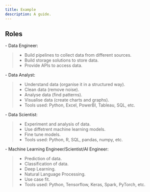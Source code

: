 ```yaml
---
title: Example
description: A guide.
---
```


## Roles

<div class="text-xl border-l-4 border-blue-500">
- Data Engineer:
</div>

>- Build pipelines to collect data from different sources.
>- Build storage solutions to store data.
>- Provide APIs to access data.

<div class="text-xl border-l-4 border-blue-500">
- Data Analyst:
</div>

>- Understand data (organise it in a structured way).
>- Clean data (remove noise).
>- Analyse data (find patterns).
>- Visualise data (create charts and graphs).
>- Tools used: Python, Excel, PowerBI, Tableau, SQL, etc.

<div class="text-xl border-l-4 border-blue-500">
- Data Scientist:
</div>

>- Experiment and analysis of data.
>- Use diffetrent machine learning models.
>- Fine tune models.
>- Tools used: Python, R, SQL, pandas, numpy, etc.

<div class="text-xl border-l-4 border-blue-500">
- Machine Learning Engineer/Scientist/AI Engineer:
</div>

>- Prediction of data.
>- Classification of data.
>- Deep Learning.
>- Natural Language Processing.
>- Use case fit.
>- Tools used: Python, Tensorflow, Keras, Spark, PyTorch, etc.